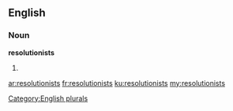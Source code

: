 ==English==

===Noun===
'''resolutionists'''

# {{plural of|[[resolutionist]]}}

[[Category:English plurals]]

[[ar:resolutionists]]
[[fr:resolutionists]]
[[ku:resolutionists]]
[[my:resolutionists]]